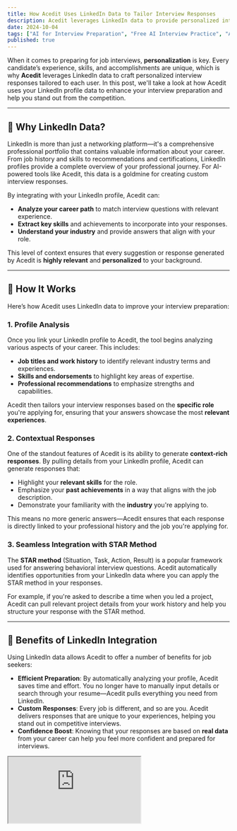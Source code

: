 ```yaml
---
title: How Acedit Uses LinkedIn Data to Tailor Interview Responses
description: Acedit leverages LinkedIn data to provide personalized interview responses by analyzing job history, skills, and professional achievements. This integration helps generate context-rich answers, tailored to your experience, making interview preparation more efficient and relevant.
date: 2024-10-04
tags: ["AI for Interview Preparation", "Free AI Interview Practice", "AI interview helper", "AI interview bot"]
published: true
---
```


When it comes to preparing for job interviews, **personalization** is key. Every candidate’s experience, skills, and accomplishments are unique, which is why **Acedit** leverages LinkedIn data to craft personalized interview responses tailored to each user. In this post, we'll take a look at how Acedit uses your LinkedIn profile data to enhance your interview preparation and help you stand out from the competition.

---

## 🧠 Why LinkedIn Data?

LinkedIn is more than just a networking platform—it's a comprehensive professional portfolio that contains valuable information about your career. From job history and skills to recommendations and certifications, LinkedIn profiles provide a complete overview of your professional journey. For AI-powered tools like Acedit, this data is a goldmine for creating custom interview responses.

By integrating with your LinkedIn profile, Acedit can:

- **Analyze your career path** to match interview questions with relevant experience.
- **Extract key skills** and achievements to incorporate into your responses.
- **Understand your industry** and provide answers that align with your role.

This level of context ensures that every suggestion or response generated by Acedit is **highly relevant** and **personalized** to your background.

---

## 🎯 How It Works

Here’s how Acedit uses LinkedIn data to improve your interview preparation:

### 1. Profile Analysis
Once you link your LinkedIn profile to Acedit, the tool begins analyzing various aspects of your career. This includes:

- **Job titles and work history** to identify relevant industry terms and experiences.
- **Skills and endorsements** to highlight key areas of expertise.
- **Professional recommendations** to emphasize strengths and capabilities.

Acedit then tailors your interview responses based on the **specific role** you're applying for, ensuring that your answers showcase the most **relevant experiences**.

### 2. Contextual Responses
One of the standout features of Acedit is its ability to generate **context-rich responses**. By pulling details from your LinkedIn profile, Acedit can generate responses that:

- Highlight your **relevant skills** for the role.
- Emphasize your **past achievements** in a way that aligns with the job description.
- Demonstrate your familiarity with the **industry** you're applying to.

This means no more generic answers—Acedit ensures that each response is directly linked to your professional history and the job you're applying for.

### 3. Seamless Integration with STAR Method
The **STAR method** (Situation, Task, Action, Result) is a popular framework used for answering behavioral interview questions. Acedit automatically identifies opportunities from your LinkedIn data where you can apply the STAR method in your responses.

For example, if you're asked to describe a time when you led a project, Acedit can pull relevant project details from your work history and help you structure your response with the STAR method.

---

## 🚀 Benefits of LinkedIn Integration

Using LinkedIn data allows Acedit to offer a number of benefits for job seekers:

- **Efficient Preparation**: By automatically analyzing your profile, Acedit saves time and effort. You no longer have to manually input details or search through your resume—Acedit pulls everything you need from LinkedIn.
- **Custom Responses**: Every job is different, and so are you. Acedit delivers responses that are unique to your experiences, helping you stand out in competitive interviews.
- **Confidence Boost**: Knowing that your responses are based on **real data** from your career can help you feel more confident and prepared for interviews.

<div className="relative aspect-[14/8.61] w-1/3 overflow-hidden rounded-lg shadow-md hover:shadow-lg transition duration-300 my-50">
    <iframe
        src="https://customer-w06iq918kc1mlyui.cloudflarestream.com/746d89bbf228092d554bec2a13264d24/iframe?muted=true&loop=true&autoplay=true&poster=https%3A%2F%2Fcustomer-w06iq918kc1mlyui.cloudflarestream.com%2F746d89bbf228092d554bec2a13264d24%2Fthumbnails%2Fthumbnail.jpg%3Ftime%3D%26height%3D600"
        loading="lazy"
        className="border-none absolute top-0 left-0 h-full w-full"
        allow="accelerometer; gyroscope; autoplay; encrypted-media; picture-in-picture;"
        allowFullScreen
        title="LinkedIn integration"
    />
</div>

---

## 🔐 Privacy and Data Security

We understand that privacy is a concern, especially when sharing professional data. Acedit takes your privacy seriously and ensures that your LinkedIn data is used solely for the purpose of enhancing your interview responses. All data is processed securely, and no information is shared with third parties without your consent.

---

## 🌟 Try It Today!

Ready to experience the power of personalized interview coaching? Link your LinkedIn profile with Acedit and see how tailored responses can elevate your interview performance. Learn more about our <a href="/features/linkedin-integration" rel="noopener noreferrer">LinkedIn Integration</a>.
Start preparing for your next big opportunity with **Acedit**, and let us help you ace your interviews with confidence.

By using LinkedIn integration, Acedit ensures that you are not only prepared but that your interview responses reflect the **best version of you**.
